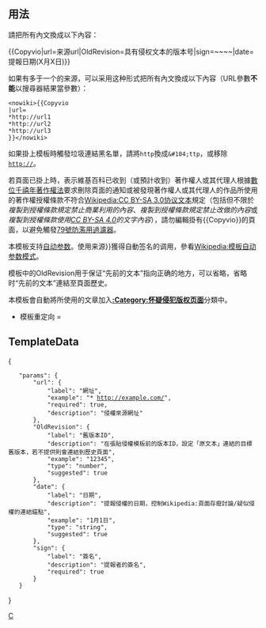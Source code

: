<noinclude>{{template doc page viewed directly}}</noinclude>
{{Nosubst}}<includeonly>{{esoteric}}</includeonly>

==用法==
請把所有內文換成以下內容：

<nowiki>{{Copyvio|url=来源url|OldRevision=具有侵权文本的版本号|sign=~~~~|date=提報日期(X月X日)}}</nowiki>

如果有多于一个的来源，可以采用这种形式把所有內文換成以下內容（URL參數'''不能'''以搜尋器結果當參數）：

<pre><nowiki>{{Copyvio
|url=
*http://url1
*http://url2
*http://url3
}}</nowiki></pre>

如果掛上模板時觸發垃圾連結黑名單，請將<code>http</code>換成<code>&amp;#104;ttp</code>，或移除<code>http://</code>。

若頁面已掛上{{tl|Copyvio}}時，表示維基百科已收到（或預計收到）著作權人或其代理人根據[[數位千禧年著作權法]]要求刪除頁面的通知或被發現著作權人或其代理人的作品所使用的著作權授權條款不符合[[Wikipedia:CC BY-SA 3.0协议文本]]規定（包括但不限於''複製到授權條款規定禁止商業利用的內容''、''複製到授權條款規定禁止改做的內容''或''複製到授權條款使用[https://creativecommons.org/licenses/by-sa/4.0/deed.zh_TW CC BY-SA 4.0]的文字內容''），請勿編輯掛有<nowiki>{{Copyvio}}</nowiki>的頁面，以避免觸發[[Special:滥用过滤器/79|79號]][[Wikipedia:防滥用过滤器|防濫用過濾器]]。

本模板支持[[Wikipedia:模板自动参数模式|自动参数]]。使用{{tls|Copyvio/auto|url{{=}}来源}}獲得自動签名的调用，參看[[Wikipedia:模板自动参数模式]]。

模板中的OldRevision用于保证“先前的文本”指向正确的地方，可以省略，省略时“先前的文本”連結至頁面歷史。

本模板會自動將所使用的文章加入'''[[:Category:怀疑侵犯版权页面]]'''分類中。

*模板重定向 {{tl|Copyvio}} = {{tl|侵权}}

== TemplateData ==
{{TemplateDataHeader}}
<templatedata>
{
	"params": {
		"url": {
			"label": "網址",
			"example": "* http://example.com/",
			"required": true,
			"description": "侵權來源網址"
		},
		"OldRevision": {
			"label": "舊版本ID",
			"description": "在張貼侵權模板前的版本ID，設定「原文本」連結的目標舊版本，若不提供則會連結到歷史頁面",
			"example": "12345",
			"type": "number",
			"suggested": true
		},
		"date": {
			"label": "日期",
			"description": "提報侵權的日期，控制Wikipedia:頁面存廢討論/疑似侵權的連結錨點",
			"example": "1月1日",
			"type": "string",
			"suggested": true
		},
		"sign": {
			"label": "簽名",
			"description": "提報者的簽名",
			"required": true
		}
	}
}
</templatedata>

<includeonly>
<!-- 在此线下放置分类-->
[[Category:維基百科維護模板|C]]
</includeonly>
